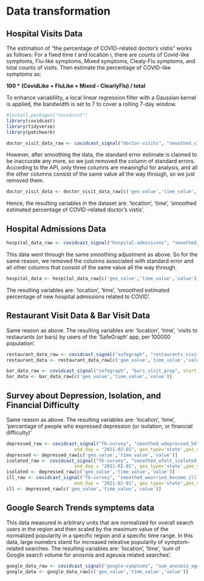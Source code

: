 # Data transformation

## Hospital Visits Data
The estimation of "the percentage of COVID-related doctor's vistis" works as follows:
For a fixed time t and location i, there are counts of Covid-like symptoms, Flu-like symptoms, Mixed symptoms, Clealy-Flu symptoms, and total counts of visits. Then estimate the percentage of COVID-like symptoms as:

**100 * (CovidLike + FluLike + Mixed - ClearlyFlu) / total**

To enhance variablility, a local linear regression filter with a Gaussian kernel is applied, the bandwidth is set to 7 to cover a rolling 7-day window.
```r
#install.packages("covidcast")
library(covidcast)
library(tidyverse)
library(patchwork)
```
```r
doctor_visit_data_raw <- covidcast_signal("doctor-visits", "smoothed_cli", start_day = "2020-02-01", end_day = "2021-02-01", geo_type='state',geo_values=c('ny','ca','tx','co','hi','wa','ks','va','mo'))
```

However, after smoothing the data, the standard error estimate is claimed to be inaccurate any more, so we just removed the column of standard errors. According to the API, only three columns are meaningful for analysis, and all the other columns consist of the same value all the way through, so we just removed them. 
```r
doctor_visit_data <- doctor_visit_data_raw[c('geo_value','time_value','value')]
```
Hence, the resulting variables in the dataset are: 'location', 'time', 'smoothed estimated percentage of COVID-related doctor's vistis'.

## Hospital Admissions Data
```r
hospital_data_raw <- covidcast_signal("hospital-admissions", "smoothed_covid19_from_claims", start_day = "2020-02-01", end_day = "2021-02-01", geo_type='state',geo_values=c('ny','ca','tx','co','hi','wa','ks','va','mo'))
```
This data went through the same smoothing adjustment as above. So for the same reason, we removed the columns associated with standard error and all other columns that consist of the same value all the way through. 
```r
hospital_data <- hospital_data_raw[c('geo_value','time_value','value')]
```
The resulting variables are: 'location', 'time', 'smoothed estimated percentage of new hospital admissions related to COVID'. 

## Restaurant Visit Data & Bar Visit Data
Same reason as above. The resulting variables are: 'location', 'time', 'visits to restaurants (or bars) by users of the 'SafeGraph' app, per 100000 population'.
```r
restaurant_data_raw <- covidcast_signal("safegraph", "restaurants_visit_prop", start_day = "2020-02-01", end_day = "2021-02-01", geo_type='state',geo_values=c('ny','ca','tx','co','hi','wa','ks','va','mo'))
restaurant_data <- restaurant_data_raw[c('geo_value','time_value','value')]
```
```r
bar_data_raw <- covidcast_signal("safegraph", "bars_visit_prop", start_day = "2020-02-01", end_day = "2021-02-01", geo_type='state',geo_values=c('ny','ca','tx','co','hi','wa','ks','va','mo'))
bar_data <- bar_data_raw[c('geo_value','time_value','value')]
```


## Survey about Depression, Isolation, and Financial Difficulty
Same reason as above. The resulting variables are: 'location', 'time', 'percentage of people who expressed depression (or isolation, or financial difficulty)'
```r
depressed_raw <- covidcast_signal("fb-survey", "smoothed_wdepressed_5d", start_day = "2020-09-08",
                         end_day = "2021-02-01", geo_type='state',geo_values=c('ny','ca','tx','co','hi','wa','ks','va','mo'))
depressed <- depressed_raw[c('geo_value','time_value','value')]
isolated_raw <- covidcast_signal("fb-survey", "smoothed_wfelt_isolated_5d", start_day = "2020-09-08",
                         end_day = "2021-02-01", geo_type='state',geo_values=c('ny','ca','tx','co','hi','wa','ks','va','mo'))
isolated <- depressed_raw[c('geo_value','time_value','value')]
ill_raw <- covidcast_signal("fb-survey", "smoothed_wworried_become_ill", start_day = "2020-09-08",
                         end_day = "2021-02-01", geo_type='state',geo_values=c('ny','ca','tx','co','hi','wa','ks','va','mo'))
ill <- depressed_raw[c('geo_value','time_value','value')]
```

## Google Search Trends symptems data
This data measured in arbitrary units that are normalized for overall search users in the region and then scaled by the maximum value of the normalized popularity in a specific region and a specific time range. In this data, large numebrs stand for increased releative popularity of symptom-related searches.
The resulting variables are: 'location', 'time', 'sum of Google search volume for anosmia and ageusia related searches'.
```r
google_data_raw <- covidcast_signal("google-symptoms", "sum_anosmia_ageusia_raw_search", start_day = "2020-02-01", end_day = "2021-02-01", geo_type='state',geo_values=c('ny','ca','tx','co','hi','wa','ks','va','mo'))
google_data <- google_data_raw[c('geo_value','time_value','value')]
```
